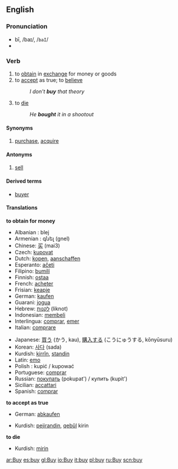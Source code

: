 ==English==

=== Pronunciation ===
*bī, /baɪ/, /<tt>baI</tt>/
*{{audio|en-us-buy.ogg|Audio (US)}}

=== Verb ===
{{irregverb|buy|[[buys]]|[[bought]]|[[bought]]|[[buying]]}}
# to [[obtain]] in [[exchange]] for money or goods
# to [[accept]] as true; to [[believe]]
#:''I don't '''buy''' that theory''
# to [[die]]
#:''He '''bought''' it in a shootout''

==== Synonyms ====
#[[purchase]], [[acquire]]<!-- does acquier apply a transaction or just a syn of "receive"? -->

====Antonyms====
#[[sell]]

====Derived terms====
*[[buyer]]

====Translations====
'''to obtain for money'''
{{top}}
*Albanian : blej
*Armenian : գնել (gnel)
*Chinese: [[买]] (mai3)
*Czech: [[kupovat]]
*Dutch: [[kopen]], [[aanschaffen]]
*Esperanto: [[aĉeti]]
*Filipino: [[bumilí]]
*Finnish: [[ostaa]]
*French: [[acheter]]
*Frisian: [[keapje]]
*German: [[kaufen]]
*Guarani: [[jogua]]
*Hebrew: [[לקנות]] (liknot)
*Indonesian: [[beli|membeli]]
*Interlingua: [[comprar]], [[emer]]
*Italian: [[comprare]]
{{mid}}
*Japanese: [[買う]] (かう, kau), [[購入]]する (こうにゅうする, kōnyūsuru)
*Korean: [[사다]] (sada)
*Kurdish: [[kirrîn]], [[standin]]
*Latin: [[emo]]
*Polish : kupić / kupować
*Portuguese: [[comprar]]
*Russian: [[покупать]] (pokupat') / купить (kupit')
*Sicilian: [[accattari]]
*Spanish: [[comprar]]
{{bottom}}

'''to accept as true'''
{{top}}
*German: [[abkaufen]]
{{mid}}
*Kurdish: [[pejirandin]], [[qebûl]] kirin
{{bottom}}

'''to die'''
{{top}}
{{mid}}
*Kurdish: [[mirin]]
{{bottom}}

[[ar:Buy]]
[[es:buy]]
[[gl:Buy]]
[[io:Buy]]
[[it:buy]]
[[pl:buy]]
[[ru:Buy]]
[[scn:buy]]